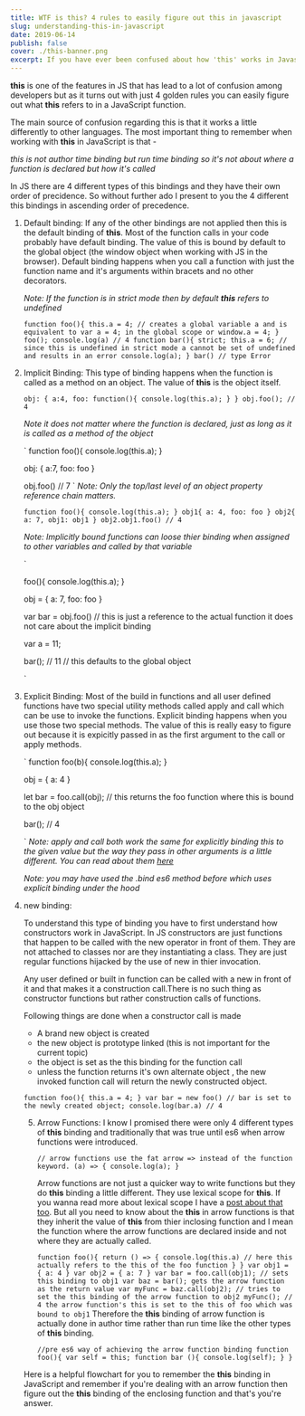```yaml
---
title: WTF is this? 4 rules to easily figure out this in javascript
slug: understanding-this-in-javascript
date: 2019-06-14
publish: false
cover: ./this-banner.png
excerpt: If you have ever been confused about how 'this' works in Javascript then this guide will help you figure out how you can easily find the value of 'this'.
---
```


**this** is one of the features in JS that has lead to a lot of confusion among developers but as it turns out with just 4 golden rules you can easily figure out what **this** refers to in a JavaScript function.

The main source of confusion regarding this is that it works a little differently to other languages. The most important thing to remember when working with **this** in JavaScript is that -

_this is not author time binding but run time binding so it's not about where a function is declared but how it's called_

In JS there are 4 different types of this bindings and they have their own order of precidence. So without further ado I present to you the 4 different this bindings in ascending order of precedence.

1. Default binding:
   If any of the other bindings are not applied then this is the default binding of **this**. Most of the function calls in your code probably have default binding. The value of this is bound by default to the global object (the window object when working with JS in the browser). Default binding happens when you call a function with just the function name and it's arguments within bracets and no other decorators.

   _Note: If the function is in strict mode then by default **this** refers to undefined_

   `function foo(){ this.a = 4; // creates a global variable a and is equivalent to var a = 4; in the global scope or window.a = 4; } foo(); console.log(a) // 4 function bar(){ strict; this.a = 6; // since this is undefined in strict mode a cannot be set of undefined and results in an error console.log(a); } bar() // type Error`

2. Implicit Binding:
   This type of binding happens when the function is called as a method on an object. The value of **this** is the object itself.

   `obj: { a:4, foo: function(){ console.log(this.a); } } obj.foo(); // 4`

   _Note it does not matter where the function is declared, just as long as it is called as a method of the object_

   `
   function foo(){
   console.log(this.a);
   }

   obj: {
   a:7,
   foo: foo
   }

   obj.foo() // 7
   `
   _Note: Only the top/last level of an object property reference chain matters._

   `function foo(){ console.log(this.a); } obj1{ a: 4, foo: foo } obj2{ a: 7, obj1: obj1 } obj2.obj1.foo() // 4`

   _Note: Implicitly bound functions can loose thier binding when assigned to other variables and called by that variable_

   `

   foo(){
   console.log(this.a);
   }

   obj = {
   a: 7,
   foo: foo
   }

   var bar = obj.foo() // this is just a reference to the actual function it does not care about the implicit binding

   var a = 11;

   bar(); // 11 // this defaults to the global object

   `

3. Explicit Binding:
   Most of the build in functions and all user defined functions have two special utility methods called apply and call which can be use to invoke the functions. Explicit binding happens when you use those two special methods. The value of this is really easy to figure out because it is expicitly passed in as the first argument to the call or apply methods.

   `
   function foo(b){
   console.log(this.a);
   }

   obj = {
   a: 4
   }

   let bar = foo.call(obj); // this returns the foo function where this is bound to the obj object

   bar(); // 4

   `
   _Note: apply and call both work the same for explicitly binding this to the given value but the way they pass in other arguments is a little different. You can read about them [here](https://mdn.com)_

   _Note: you may have used the .bind es6 method before which uses explicit binding under the hood_

4. new binding:

   To understand this type of binding you have to first understand how constructors work in JavaScript. In JS constructors are just functions that happen to be called with the new operator in front of them. They are not attached to classes nor are they instantiating a class. They are just regular functions hijacked by the use of new in thier invocation.

   Any user defined or built in function can be called with a new in front of it and that makes it a construction call.There is no such thing as constructor functions but rather construction calls of functions.

   Following things are done when a constructor call is made

   - A brand new object is created
   - the new object is prototype linked (this is not important for the current topic)
   - the object is set as the this binding for the function call
   - unless the function returns it's own alternate object , the new invoked function call will return the newly constructed object.

   `function foo(){ this.a = 4; } var bar = new foo() // bar is set to the newly created object; console.log(bar.a) // 4`

   5. Arrow Functions:
      I know I promised there were only 4 different types of **this** binding and traditionally that was true until es6 when arrow functions were introduced.

      `// arrow functions use the fat arrow => instead of the function keyword. (a) => { console.log(a); }`

      Arrow functions are not just a quicker way to write functions but they do **this** binding a little different. They use lexical scope for **this**. If you wanna read more about lexical scope I have a [post about that too](linktomypost.com). But all you need to know about the **this** in arrow functions is that they inherit the value of **this** from thier inclosing function and I mean the function where the arrow functions are declared inside and not where they are actually called.

      `function foo(){ return () => { console.log(this.a) // here this actually refers to the this of the foo function } } var obj1 = { a: 4 } var obj2 = { a: 7 } var bar = foo.call(obj1); // sets this binding to obj1 var baz = bar(); gets the arrow function as the return value var myFunc = baz.call(obj2); // tries to set the this binding of the arrow function to obj2 myFunc(); // 4 the arrow function's this is set to the this of foo which was bound to obj1`
      Therefore the **this** binding of arrow function is actually done in author time rather than run time like the other types of **this** binding.

      `//pre es6 way of achieving the arrow function binding function foo(){ var self = this; function bar (){ console.log(self); } }`

   Here is a helpful flowchart for you to remember the **this** binding in JavaScript and remember if you're dealing with an arrow function then figure out the **this** binding of the enclosing function and that's you're answer.
